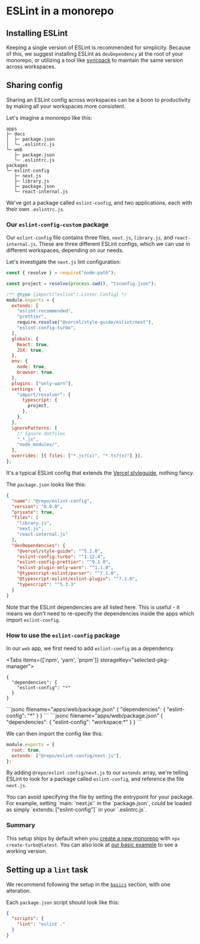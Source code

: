 
# ESLint in a monorepo

## Installing ESLint

Keeping a single version of ESLint is recommended for simplicity. Because of this, we suggest installing ESLint as `devDependency` at the root of your monorepo, or utilizing a tool like [syncpack](https://jamiemason.github.io/syncpack/) to maintain the same version across workspaces.

## Sharing config

Sharing an ESLint config across workspaces can be a boon to productivity by making all your workspaces more consistent.

Let's imagine a monorepo like this:

```
apps
├─ docs
│  ├─ package.json
│  └─ .eslintrc.js
└─ web
   ├─ package.json
   └─ .eslintrc.js
packages
└─ eslint-config
   ├─ next.js
   ├─ library.js
   ├─ package.json
   └─ react-internal.js
```

We've got a package called `eslint-config`, and two applications, each with their own `.eslintrc.js`.

### Our `eslint-config-custom` package

Our `eslint-config` file contains three files, `next.js`, `library.js`, and `react-internal.js`. These are three different ESLint configs, which we can use in different workspaces, depending on our needs.

Let's investigate the `next.js` lint configuration:

```js filename="packages/eslint-config/next.js"
const { resolve } = require("node:path");

const project = resolve(process.cwd(), "tsconfig.json");

/** @type {import("eslint").Linter.Config} */
module.exports = {
  extends: [
    "eslint:recommended",
    "prettier",
    require.resolve("@vercel/style-guide/eslint/next"),
    "eslint-config-turbo",
  ],
  globals: {
    React: true,
    JSX: true,
  },
  env: {
    node: true,
    browser: true,
  },
  plugins: ["only-warn"],
  settings: {
    "import/resolver": {
      typescript: {
        project,
      },
    },
  },
  ignorePatterns: [
    // Ignore dotfiles
    ".*.js",
    "node_modules/",
  ],
  overrides: [{ files: ["*.js?(x)", "*.ts?(x)"] }],
};
```

It's a typical ESLint config that extends the [Vercel styleguide](https://github.com/vercel/style-guide), nothing fancy.

The `package.json` looks like this:

```json filename="packages/eslint-config/package.json"
{
  "name": "@repo/eslint-config",
  "version": "0.0.0",
  "private": true,
  "files": [
    "library.js",
    "next.js",
    "react-internal.js"
  ],
  "devDependencies": {
    "@vercel/style-guide": "^5.2.0",
    "eslint-config-turbo": "^1.12.4",
    "eslint-config-prettier": "^9.1.0",
    "eslint-plugin-only-warn": "^1.1.0",
    "@typescript-eslint/parser": "^7.1.0",
    "@typescript-eslint/eslint-plugin": "^7.1.0",
    "typescript": "^5.3.3"
  }
}


```

Note that the ESLint dependencies are all listed here. This is useful - it means we don't need to re-specify the dependencies inside the apps which import `eslint-config`.

### How to use the `eslint-config` package

In our `web` app, we first need to add `eslint-config` as a dependency.

<Tabs items={['npm', 'yarn', 'pnpm']} storageKey="selected-pkg-manager">
  <Tab>
```jsonc filename="apps/web/package.json"
{
  "dependencies": {
    "eslint-config": "*"
  }
}
```
  </Tab>
  <Tab>
```jsonc filename="apps/web/package.json"
{
  "dependencies": {
    "eslint-config": "*"
  }
}
```
  </Tab>
  <Tab>
```jsonc filename="apps/web/package.json"
{
  "dependencies": {
    "eslint-config": "workspace:*"
  }
}
```
  </Tab>
</Tabs>

We can then import the config like this:

```js filename="apps/web/.eslintrc.js"
module.exports = {
  root: true,
  extends: ["@repo/eslint-config/next.js"],
};
```

By adding `@repo/eslint-config/next.js` to our `extends` array, we're telling ESLint to look for a package called `eslint-config`, and reference the file `next.js`.

<Callout type="info">
  You can avoid specifying the file by setting the entrypoint for your package. For example, setting `main: 'next.js'` in the `package.json`, could be loaded as simply `extends: ["eslint-config"]` in your `.eslintrc.js`.
</Callout>

### Summary

This setup ships by default when you [create a new monorepo](/repo/docs/getting-started/create-new) with `npx create-turbo@latest`. You can also look at [our basic example](https://github.com/vercel/turbo/tree/main/examples/basic) to see a working version.

## Setting up a `lint` task

We recommend following the setup in the [`basics`](/repo/docs/handbook/linting#running-tasks) section, with one alteration.

Each `package.json` script should look like this:

```json filename="packages/*/package.json"
{
  "scripts": {
    "lint": "eslint ."
  }
}
```
